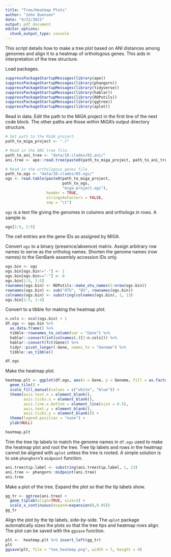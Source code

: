 ```yaml
---
title: "Tree/Heatmap Plots"
author: "John Quensen"
date: "4/21/2021"
output: pdf_document
editor_options: 
  chunk_output_type: console
---
```


This script details how to make a tree plot based on  ANI distances among genomes and align it to a heatmap of orthologous genes. This aids in interpretation of the tree structure.   

Load packages.  

```r
suppressPackageStartupMessages(library(ape))
suppressPackageStartupMessages(library(phangorn))
suppressPackageStartupMessages(library(tidyverse))
suppressPackageStartupMessages(library(hablar))
suppressPackageStartupMessages(library(RDPutils))
suppressPackageStartupMessages(library(ggtree))
suppressPackageStartupMessages(library(aplot))
```

Read in data. Edit the path to the MiGA project in the first line of the next code block. The other paths are those within MiGA's output directory structure.  

```r
# Set path to the MiGA project.
path_to_miga_project <- "./"

# Read in the ANI tree file.
path_to_ani_tree <- "data/10.clades/02.ani/"
ani.tree <- ape::read.tree(paste0(path_to_miga_project, path_to_ani_tree, "miga-project.ani.nwk"))

# Read in the orthologous genes file.
path_to_ogs <- "data/10.clades/03.ogs/"
ogs <- read.table(paste0(path_to_miga_project,
                         path_to_ogs,
                         "miga-project.ogs"),
                  header = TRUE,
                  stringsAsFactors = FALSE,
                  sep = "\t")
```

`ogs` is a text file giving the genomes in columns and orthologs in rows. A sample is:  

```r
ogs[1:5, 1:5]
```

The cell entries are the gene IDs as assigned by MiGA.    

Convert `ogs` to a binary (presence/absence) matrix. Assign arbitrary row names to serve as the ortholog names. Shorten the genome names (row names) to the GenBank assembly accession IDs only.  

```r
ogs.bin <- ogs
ogs.bin[ogs.bin!="-"] <- 1
ogs.bin[ogs.bin=="-"] <- 0
ogs.bin[1:5, 1:5]
rownames(ogs.bin) <- RDPutils::make_otu_names(1:nrow(ogs.bin))
rownames(ogs.bin) <- sub("OTU", "OG", rownames(ogs.bin))
colnames(ogs.bin) <- substring(colnames(ogs.bin), 1, 13)
ogs.bin[1:5, 1:4]
```

Convert to a tibble for making the heatmap plot.  

```r
n.cols <- ncol(ogs.bin) + 1
df.ogs <- ogs.bin %>% 
  as.data.frame() %>% 
  tibble::rownames_to_column(var = "Gene") %>% 
  hablar::convert(int(colnames(.)[2:n.cols])) %>% 
  hablar::convert(fct(Gene)) %>% 
  tidyr::pivot_longer(-Gene, names_to = "Genome") %>% 
  tibble::as_tibble()

df.ogs
```

Make the heatmap plot.  

```r
heatmap.plt <- ggplot(df.ogs, aes(x = Gene, y = Genome, fill = as.factor(value))) +
  geom_tile() +
  scale_fill_manual(values = c("white", "blue")) +
  theme(axis.text.x = element_blank(),
        axis.ticks.x = element_blank(),
        axis.line.x.bottom = element_line(size = 0.5),
        axis.text.y = element_blank(),
        axis.ticks.y = element_blank()) +
  theme(legend.position = "none") +
  ylab(NULL)

heatmap.plt
```

Trim the tree tip labels to match the genome names in `df.ogs` used to make the heatmap plot and root the tree. Tree tip labels and rows in the heatmap cannot be aligned with `aplot` unless the tree is rooted. A simple solution is to use `phanghorn`'s `midpoint` function.    

```r
ani.tree$tip.label <- substring(ani.tree$tip.label, 1, 13)
ani.tree <- phangorn::midpoint(ani.tree)
ani.tree
```

Make a plot of the tree. Expand the plot so that the tip labels show.   
 
```r
gg_tr <- ggtree(ani.tree) +
  geom_tiplab(align=TRUE, size=2) +
  scale_x_continuous(expand=expansion(0,0.05))
gg_tr
```

Align the plot by the tip labels, side-by-side. The `aplot` package automatically sizes the plots so that the tree tips and heatmap rows align. The plot can be saved with the `ggsave` function.   

```r
plt <-  heatmap.plt %>% insert_left(gg_tr)
plt
ggsave(plt, file = "tee_heatmap.png", width = 7, height = 4)
```

